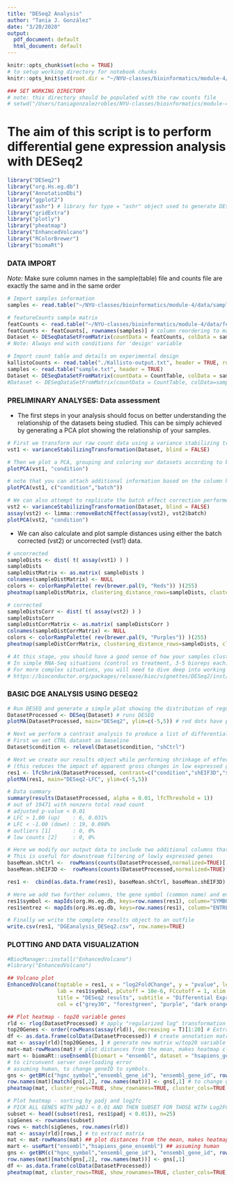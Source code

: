 ```yaml
---
title: "DESeq2 Analysis"
author: "Tania J. González"
date: "3/20/2020"
output:
  pdf_document: default
  html_document: default
---
```


```r
knitr::opts_chunk$set(echo = TRUE)
# to setup working directory for notebook chunks
knitr::opts_knit$set(root.dir = "~/NYU-classes/bioinformatics/module-4/data")

### SET WORKING DIRECTORY
# note: this directory should be populated with the raw counts file
# setwd("/Users/taniagonzalezrobles/NYU-classes/bioinformatics/module-4/data")
```

##########################################################################################
# The aim of this script is to perform differential gene expression analysis with DESeq2 #
##########################################################################################

```r
library("DESeq2")
library("org.Hs.eg.db")
library("AnnotationDbi")
library("ggplot2")
library("ashr") # library for type = "ashr" object used to generate DEseq results object
library("gridExtra")
library("plotly")
library("pheatmap")
library("EnhancedVolcano")
library("RColorBrewer")
library("biomaRt")
```

### DATA IMPORT ###
*Note:* Make sure column names in the sample(table) file and counts file are exactly the same and in the same order
```r
# Import samples information
samples <- read.table("~/NYU-classes/bioinformatics/module-4/data/sample_info.txt", header = TRUE)

# featureCounts sample matrix
featCounts <- read.table("~/NYU-classes/bioinformatics/module-4/data/featureCounts_output/geneCounts-output.txt", header = T, row.names = 1)
featCounts <- featCounts[, rownames(samples)] # column reordering to match samples order
Dataset <- DESeqDataSetFromMatrix(countData = featCounts, colData = samples, design = ~batch + condition)
# Note: Always end with conditions for 'design' variable

# Import count table and details on experimental design
kallistoCounts <- read.table("./Kallisto-output.txt", header = TRUE, row.names = 1) 
samples <- read.table("sample.txt", header = TRUE)
Dataset <- DESeqDataSetFromMatrix(countData = CountTable, colData = samples, design = ~batch + condition)
#Dataset <- DESeqDataSetFromMatrix(countData = CountTable, colData=samples, design=~condition)

```

### PRELIMINARY ANALYSES: Data assessment ###
+ The first steps in your analysis should focus on better understanding the relationship of the datasets being studied. This can be simply achieved by generating a PCA plot showing the relationship of your samples. 
```r
# First we transform our raw count data using a variance stabilizing transformation (VST) that roughly mirrors how DeSeq2 models the data.
vst1 <- varianceStabilizingTransformation(Dataset, blind = FALSE)

# Then we plot a PCA, grouping and coloring our datasets according to batch
plotPCA(vst1, "condition")

# note that you can attach additional information based on the column headers in your sample table
plotPCA(vst1, c("condition","batch"))

# We can also attempt to replicate the batch effect correction performed by DeSeq2 using the `limma::removeBatchEffect` function.
vst2 <- varianceStabilizingTransformation(Dataset, blind = FALSE)
assay(vst2) <- limma::removeBatchEffect(assay(vst2), vst2$batch)
plotPCA(vst2, "condition")
```

+ We can also calculate and plot sample distances using either the batch corrected (vst2) or uncorrected (vst1) data.
```r
# uncorrected
sampleDists <- dist( t( assay(vst1) ) )
sampleDists
sampleDistMatrix <- as.matrix( sampleDists )
colnames(sampleDistMatrix) <- NULL
colors <- colorRampPalette( rev(brewer.pal(9, "Reds")) )(255)
pheatmap(sampleDistMatrix, clustering_distance_rows=sampleDists, clustering_distance_cols=sampleDists, col=colors)

# corrected
sampleDistsCorr <- dist( t( assay(vst2) ) )
sampleDistsCorr
sampleDistCorrMatrix <- as.matrix( sampleDistsCorr )
colnames(sampleDistCorrMatrix) <- NULL
colors <- colorRampPalette( rev(brewer.pal(9, "Purples")) )(255)
pheatmap(sampleDistCorrMatrix, clustering_distance_rows=sampleDists, clustering_distance_cols=sampleDists, col=colors, main = "DESeq2 batch correlation")

# At this stage, you should have a good sense of how your samples cluster and the effect of batch correction (if used)
# In simple RNA-Seq situations (control vs treatment, 3-5 bioreps each), this is all that should be required. 
# For more complex situations, you will need to dive deep into working of DeSeq2
# https://bioconductor.org/packages/release/bioc/vignettes/DESeq2/inst/doc/DESeq2.html
```

### BASIC DGE ANALYSIS USING DESEQ2 ###
```r
# Run DESEQ and generate a simple plot showing the distribution of regulated and unregulated genes
DatasetProcessed <- DESeq(Dataset) # runs DESEQ
plotMA(DatasetProcessed, main="DESeq2", ylim=c(-5,5)) # red dots have p val < 0.05

# Next we perform a contrast analysis to produce a list of differentially regulated genes between our two conditions
# First we set CTRL dataset as baseline
Dataset$condition <- relevel(Dataset$condition, "shCtrl")

# Next we create our results object while performing shrinkage of effect size 
# (this reduces the impact of apparent gross changes in low expressed genes)
res1 <- lfcShrink(DatasetProcessed, contrast=c("condition","shEIF3D","shCtrl"), type = "ashr")
plotMA(res1, main="DESeq2-LFC", ylim=c(-5,5))

# Data summary
summary(results(DatasetProcessed, alpha = 0.01, lfcThreshold = 1))
# out of 19471 with nonzero total read count
# adjusted p-value < 0.01
# LFC > 1.00 (up)    : 6, 0.031%
# LFC < -1.00 (down) : 19, 0.098%
# outliers [1]       : 0, 0%
# low counts [2]     : 0, 0%

# Here we modify our output data to include two additional columns that contain the baseMeans (a proxy for counts)
# This is useful for downstream filtering of lowly expressed genes
baseMean.shCtrl <-  rowMeans(counts(DatasetProcessed,normalized=TRUE)[,DatasetProcessed$condition == "shCtrl"])
baseMean.shEIF3D <-  rowMeans(counts(DatasetProcessed,normalized=TRUE)[,DatasetProcessed$condition == "shEIF3D"])

res1 <-  cbind(as.data.frame(res1), baseMean.shCtrl, baseMean.shEIF3D)

# Here we add two further columns, the gene symbol (common name) and entrez ID - both of which may be useful downstream
res1$symbol <- mapIds(org.Hs.eg.db, keys=row.names(res1), column="SYMBOL", keytype="ENSEMBL", multiVals="first") # MAPS GENE IDs
res1$entrez <- mapIds(org.Hs.eg.db, keys=row.names(res1), column="ENTREZID", keytype="ENSEMBL", multiVals="first")

# Finally we write the complete results object to an outfile
write.csv(res1, "DGEanalysis_DESeq2.csv", row.names=TRUE)
```

### PLOTTING AND DATA VISUALIZATION ###
```r
#BiocManager::install("EnhancedVolcano")
#library("EnhancedVolcano")

## Volcano plot
EnhancedVolcano(toptable = res1, x = "log2FoldChange", y = "pvalue", legendVisible = F,
                lab = res1$symbol, pCutoff = 10e-6, FCcutoff = 1, xlim = c(-5, 5),
                title = "DESeq2 results", subtitle = "Differential Expression Analysis", caption = NULL,
                col = c("grey30", "forestgreen", "purple", "dark orange"))

## Plot heatmap - top20 variable genes
rld <- rlog(DatasetProcessed) # apply "regularized log" transformation to DESeqDataSet
top20Genes <- order(rowMeans(assay(rld)), decreasing = T)[1:20] # Extract (assay) matrix for top 20 variable genes
df <- as.data.frame(colData(DatasetProcessed)) # create annotation matrix: c("batch", "condition", "sizeFactor")
mat <- assay(rld)[top20Genes, ] # generate new matrix w/top20 variable genes
mat<-mat-rowMeans(mat) # plot distances from the mean, makes heatmap clearer (why is this important?)
mart <- biomaRt::useEnsembl(biomart = "ensembl", dataset = "hsapiens_gene_ensembl", mirror = "useast") 
# to circunvent server overloading error 
# assuming human, to change geneID to symbols. 
gns <- getBM(c("hgnc_symbol","ensembl_gene_id"), "ensembl_gene_id", row.names(mat), mart)
row.names(mat)[match(gns[,2], row.names(mat))] <- gns[,1] # to change geneIDs to symbol in "mat" matrix.
pheatmap(mat, cluster_rows=TRUE, show_rownames=TRUE, cluster_cols=TRUE, annotation_col=df, main = "DESeq2 - Top 20 Variable Genes")

# Plot heatmap - sorting by padj and log2fc
# PICK ALL GENES WITH pADJ < 0.01 AND THEN SUBSET FOR THOSE WITH Log2FC > 1 THEN PICK TOP 25 HITS
subset <- head((subset(res1, res1$padj < 0.01)), n=25)  
sigGenes <- rownames(subset)
rows <- match(sigGenes, row.names(rld))
mat <- assay(rld)[rows,] # to extract matrix 
mat <- mat-rowMeans(mat) ## plot distances from the mean, makes heatmap clearer
mart <- useMart("ensembl","hsapiens_gene_ensembl") ## assuming human
gns <- getBM(c("hgnc_symbol","ensembl_gene_id"), "ensembl_gene_id", row.names(mat), mart)
row.names(mat)[match(gns[,2], row.names(mat))] <- gns[,1]
df <- as.data.frame(colData(DatasetProcessed))
pheatmap(mat, cluster_rows=TRUE, show_rownames=TRUE, cluster_cols=TRUE, annotation_col=df, main = "DESeq2 - Top 25 most significant genes") 
```